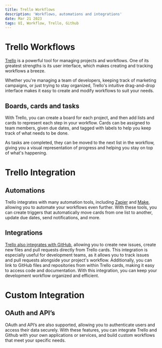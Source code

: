 ```yaml
---
title: Trello Workflows
description: 'Workflows, automations and integrations'
date: Mar 21 2023
tags: UI, Workflow, Trello, Github
---
```


# Trello Workflows

[Trello](http://www.trello.com) is a powerful tool for managing projects and workflows. One of its greatest strengths is its user interface, which makes creating and tracking workflows a breeze.

Whether you're managing a team of developers, keeping track of marketing campaigns, or just trying to stay organized, Trello's intuitive drag-and-drop interface makes it easy to create and modify workflows to suit your needs.

## Boards, cards and tasks

With Trello, you can create a board for each project, and then add lists and cards to represent each step in your workflow. Cards can be assigned to team members, given due dates, and tagged with labels to help you keep track of what needs to be done.

As tasks are completed, they can be moved to the next list in the workflow, giving you a visual representation of progress and helping you stay on top of what's happening.

# Trello Integration

## Automations

Trello integrates with many automation tools, including [Zapier](http://www.zapier.com) and [Make](http://www.make.com), allowing you to automate your workflows even further. With these tools, you can create triggers that automatically move cards from one list to another, update due dates, send notifications, and more.

## Integrations

[Trello also integrates with GitHub](https://zapier.com/apps/github/integrations/trello), allowing you to create new issues, create new files and pull requests directly from Trello cards. This integration is especially useful for development teams, as it allows you to track issues and pull requests alongside your project's workflow. Additionally, you can link to GitHub files and repositories from within Trello cards, making it easy to access code and documentation. With this integration, you can keep your development workflow organized and efficient.

# Custom Integration

## OAuth and API’s

OAuth and API’s are also supported, allowing you to authenticate users and access their data securely. With these features, you can integrate Trello and Github with your own applications or services, and build custom workflows that meet your specific needs.
